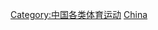 {{Catnav|頁面分類|各種主題的頁面分類|按國家分類|各國體育|中国体育}}
{{Catnav|頁面分類|...|体育|球類運動|排球}}
{{Catnav|頁面分類|...|体育|各國體育|中国体育}}
{{Commons category|Volleyball in China}}

[[Category:中国各类体育运动|Category:中国各类体育运动]]
[[Category:亚洲各国排球|China]]